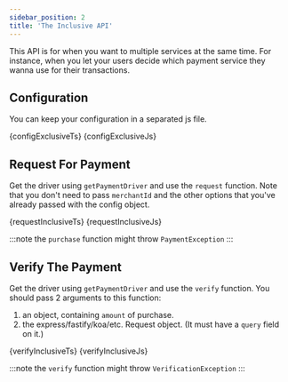 ```yaml
---
sidebar_position: 2
title: 'The Inclusive API'
---
```



This API is for when you want to multiple services at the same time.
For instance, when you let your users decide which payment service they wanna use for their transactions.

## Configuration

You can keep your configuration in a separated js file.

<Tabs>
  <TabItem value="typescript" label="TypeScript" default>
    <CodeBlock className="language-ts" title="polypay-config.ts">
      {configExclusiveTs}
    </CodeBlock>
  </TabItem>
  <TabItem value="javascript" label="JavaScript">
    <CodeBlock className="language-js" title="polypay-config.js">
      {configExclusiveJs}
    </CodeBlock>
  </TabItem>
</Tabs>

## Request For Payment

Get the driver using `getPaymentDriver` and use the `request` function. Note that you don't need to pass `merchantId` and the other options that you've already passed with the config object.

<Tabs>
  <TabItem value="typescript" label="TypeScript" default>
    <CodeBlock className="language-ts" title="index.ts">
      {requestInclusiveTs}
    </CodeBlock>
  </TabItem>
  <TabItem value="javascript" label="JavaScript">
    <CodeBlock className="language-js" title="index.js">
      {requestInclusiveJs}
    </CodeBlock>
  </TabItem>
</Tabs>

:::note
the `purchase` function might throw `PaymentException`
:::

## Verify The Payment

Get the driver using `getPaymentDriver` and use the `verify` function. You should pass 2 arguments to this function:

1. an object, containing `amount` of purchase.
2. the express/fastify/koa/etc. Request object. (It must have a `query` field on it.)

<Tabs>
  <TabItem value="typescript" label="TypeScript" default>
    <CodeBlock className="language-ts" title="index.ts">
      {verifyInclusiveTs}
    </CodeBlock>
  </TabItem>
  <TabItem value="javascript" label="JavaScript">
    <CodeBlock className="language-js" title="index.js">
      {verifyInclusiveJs}
    </CodeBlock>
  </TabItem>
</Tabs>

:::note
the `verify` function might throw `VerificationException`
:::

